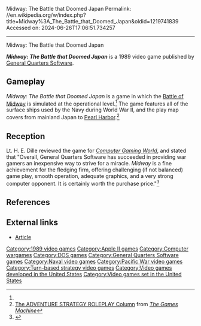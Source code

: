 Midway: The Battle that Doomed Japan
Permalink: //en.wikipedia.org/w/index.php?title=Midway%3A_The_Battle_that_Doomed_Japan&oldid=1219741839
Accessed on: 2024-06-26T17:06:51.734257



------
Midway: The Battle that Doomed Japan
{{Short description|1989 video game}}

{{Infobox video game
| collapsible = 
| state = 
| italic title = 
| title = Midway: The Battle that Doomed Japan
| image = MidwayTheBattleThatDoomedJapan title.png
| alt = 
| caption = 
| developer = [[General Quarters Software]]
| publisher = [[General Quarters Software]]
| series = 
| engine = 
| platforms = [[Apple II series|Apple II]], [[DOS]]
| released = 1989
| genre = 
| modes = 
}}
'''''Midway: The Battle that Doomed Japan''''' is a 1989 video game published by [[General Quarters Software]].

==Gameplay==
''Midway: The Battle that Doomed Japan'' is a game in which the [[Battle of Midway]] is simulated at the operational level.<ref name="CGW66"/> The game features all of the surface ships used by the Navy during World War II, and the play map covers from mainland Japan to [[Pearl Harbor]].<ref>[https://archive.org/details/The_Games_Machine_Issue_030/page/78/mode/2up The ADVENTURE STRATEGY ROLEPLAY Column] from ''[[The Games Machine]]''</ref>

==Reception==
Lt. H. E. Dille reviewed the game for ''[[Computer Gaming World]]'', and stated that "Overall, General Quarters Software has succeeded in providing war gamers an inexpensive way to strive for a miracle. ''Midway'' is a fine achievement for the fledging firm, offering challenging (if not balanced) game play, smooth operation, adequate graphics, and a very strong computer opponent. It is certainly worth the purchase price."<ref name="CGW66">{{cite magazine |last=Dille |first=Lt. H. E. |title=Miracle At Midway: General Quarters' "Midway" |magazine=Computer Gaming World |date=December 1989 |volume=1 |issue=66 |pages=34, 81}}</ref>

==References==
{{reflist}}

==External links==
*[https://archive.org/details/NH2021_TheGamesMachine_Issue30.pdf/page/n77/mode/2up Article]

[[Category:1989 video games]]
[[Category:Apple II games]]
[[Category:Computer wargames]]
[[Category:DOS games]]
[[Category:General Quarters Software games]]
[[Category:Naval video games]]
[[Category:Pacific War video games]]
[[Category:Turn-based strategy video games]]
[[Category:Video games developed in the United States]]
[[Category:Video games set in the United States]]